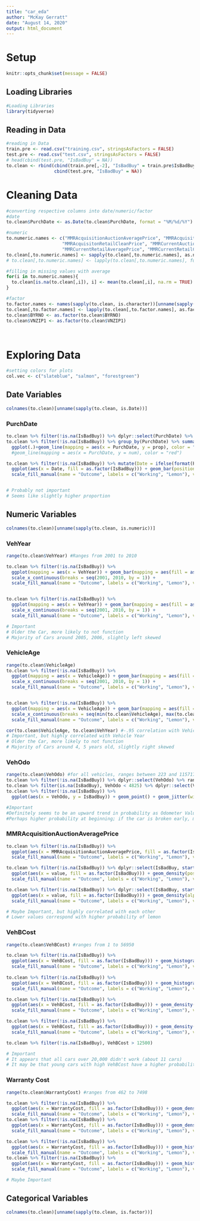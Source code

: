 ```yaml
---
title: "car_eda"
author: "McKay Gerratt"
date: "August 14, 2020"
output: html_document
---
```


# Setup
```r
knitr::opts_chunk$set(message = FALSE)
```


## Loading Libraries
```r
#Loading Libraries
library(tidyverse)
```

## Reading in Data
```r
#reading in Data
train.pre <- read.csv("training.csv", stringsAsFactors = FALSE)
test.pre <- read.csv("test.csv", stringsAsFactors = FALSE)
# head(cbind(test.pre, "IsBadBuy" = NA))
to.clean <- rbind(cbind(train.pre[,-2], "IsBadBuy" = train.pre$IsBadBuy),
                  cbind(test.pre, "IsBadBuy" = NA))
```

# Cleaning Data
```r
#converting respective columns into date/numeric/factor
#date
to.clean$PurchDate <- as.Date(to.clean$PurchDate, format = "%M/%d/%Y")

#numeric
to.numeric.names <- c("MMRAcquisitionAuctionAveragePrice", "MMRAcquisitionAuctionCleanPrice", "MMRAcquisitionRetailAveragePrice",
                     "MMRAcquisitonRetailCleanPrice", "MMRCurrentAuctionAveragePrice", "MMRCurrentAuctionCleanPrice", 
                     "MMRCurrentRetailAveragePrice", "MMRCurrentRetailCleanPrice")
to.clean[,to.numeric.names] <- sapply(to.clean[,to.numeric.names], as.numeric)
# to.clean[,to.numeric.names] <- lapply(to.clean[,to.numeric.names], function(x) {is.na(x) <- mean(x[!is.na(x)])})

#filling in missing values with average
for(i in to.numeric.names){
  to.clean[is.na(to.clean[,i]), i] <- mean(to.clean[,i], na.rm = TRUE)
}

#factor
to.factor.names <- names(sapply(to.clean, is.character))[unname(sapply(to.clean,is.character))]
to.clean[,to.factor.names] <- lapply(to.clean[,to.factor.names], as.factor)
to.clean$BYRNO <- as.factor(to.clean$BYRNO)
to.clean$VNZIP1 <- as.factor(to.clean$VNZIP1)




```

# Exploring Data
```r
#setting colors for plots
col.vec <- c("slateblue", "salmon", "forestgreen")
```


## Date Variables
```r
colnames(to.clean)[unname(sapply(to.clean, is.Date))]
```

### PurchDate
```r
to.clean %>% filter(!is.na(IsBadBuy)) %>% dplyr::select(PurchDate) %>% format('%Y') %>% table #About half in 2009, half in 2010
to.clean %>% filter(!is.na(IsBadBuy)) %>% group_by(PurchDate) %>% summarize(prop = sum(IsBadBuy)/length(PurchDate), num = sum(IsBadBuy)) %>% ungroup %>% as.data.frame %>% 
  ggplot(.)+geom_line(mapping = aes(x = PurchDate, y = prop), color = "blue") #+ 
  #geom_line(mapping = aes(x = PurchDate, y = num), color = "red")

to.clean %>% filter(!is.na(IsBadBuy)) %>% mutate(Date = ifelse(format(PurchDate, "%Y") == 2009, "09", "10")) %>% 
  ggplot(aes(x = Date, fill = as.factor(IsBadBuy))) + geom_bar(position = position_fill(reverse = TRUE)) + 
  scale_fill_manual(name = "Outcome", labels = c("Working", "Lemon"), values = col.vec)


# Probably not important
# Seems like slightly higher proportion
```

## Numeric Variables
```r
colnames(to.clean)[unname(sapply(to.clean, is.numeric))]
```

### VehYear
```r
range(to.clean$VehYear) #Ranges from 2001 to 2010

to.clean %>% filter(!is.na(IsBadBuy)) %>% 
  ggplot(mapping = aes(x = VehYear)) + geom_bar(mapping = aes(fill = as.factor(IsBadBuy)), position = position_fill(reverse = TRUE)) + 
  scale_x_continuous(breaks = seq(2001, 2010, by = 1)) + 
  scale_fill_manual(name = "Outcome", labels = c("Working", "Lemon"), values = col.vec)


to.clean %>% filter(!is.na(IsBadBuy)) %>% 
  ggplot(mapping = aes(x = VehYear)) + geom_bar(mapping = aes(fill = as.factor(IsBadBuy)), position = position_stack(reverse = TRUE)) + 
  scale_x_continuous(breaks = seq(2001, 2010, by = 1)) + 
  scale_fill_manual(name = "Outcome", labels = c("Working", "Lemon"), values = col.vec)

# Important
# Older the Car, more likely to not function
# Majority of Cars around 2005, 2006, slightly left skewed
```

### VehicleAge
```r
range(to.clean$VehicleAge)
to.clean %>% filter(!is.na(IsBadBuy)) %>% 
  ggplot(mapping = aes(x = VehicleAge)) + geom_bar(mapping = aes(fill = as.factor(IsBadBuy)), position = position_fill(reverse = TRUE)) + 
  scale_x_continuous(breaks = seq(2001, 2010, by = 1)) + 
  scale_fill_manual(name = "Outcome", labels = c("Working", "Lemon"), values = col.vec)


to.clean %>% filter(!is.na(IsBadBuy)) %>% 
  ggplot(mapping = aes(x = VehicleAge)) + geom_bar(mapping = aes(fill = as.factor(IsBadBuy)), position = position_stack(reverse = TRUE)) + 
  scale_x_continuous(breaks = seq(min(to.clean$VehicleAge), max(to.clean$VehicleAge), by = 1)) + 
  scale_fill_manual(name = "Outcome", labels = c("Working", "Lemon"), values = col.vec)

cor(to.clean$VehicleAge, to.clean$VehYear) #-.95 correlation with Vehicle Year
# Important, but highly correlated with Vehicle Year
# Older the Car, more likely to not function
# Majority of Cars around 4, 5 years old, slightly right skewed
```
### VehOdo
```r
range(to.clean$VehOdo) #for all vehicles, ranges between 223 and 115717 miles
to.clean %>% filter(!is.na(IsBadBuy)) %>% dplyr::select(VehOdo) %>% range #train set ranges from 4825 to 115717
to.clean %>% filter(is.na(IsBadBuy), VehOdo < 4825) %>% dplyr::select(VehOdo) %>% nrow #4 values in test set smaller than 4825
to.clean %>% filter(!is.na(IsBadBuy)) %>% 
  ggplot(aes(x = VehOdo, y = IsBadBuy)) + geom_point() + geom_jitter(width = 100, height = .25) + geom_smooth(se = FALSE, color = "red")

#Important
#Definitely seems to be an upward trend in probability as Odometer Value increases
#Perhaps higher probability at beginning; if the car is broken early, more likely to sell?
```
### MMRAcquisitionAuctionAveragePrice
```r
to.clean %>% filter(!is.na(IsBadBuy)) %>% 
  ggplot(aes(x = MMRAcquisitionAuctionAveragePrice, fill = as.factor(IsBadBuy))) + geom_density(alpha = 0.5) + 
  scale_fill_manual(name = "Outcome", labels = c("Working", "Lemon"), values = col.vec)

to.clean %>% filter(!is.na(IsBadBuy)) %>% dplyr::select(IsBadBuy, starts_with("MMR")) %>% gather(-IsBadBuy, key = "var", value = "value") %>% 
  ggplot(aes(x = value, fill = as.factor(IsBadBuy))) + geom_density(position = "stack") + facet_wrap(.~var, ncol = 4) +
  scale_fill_manual(name = "Outcome", labels = c("Working", "Lemon"), values = col.vec)

to.clean %>% filter(!is.na(IsBadBuy)) %>% dplyr::select(IsBadBuy, starts_with("MMR")) %>% gather(-IsBadBuy, key = "var", value = "value") %>% 
  ggplot(aes(x = value, fill = as.factor(IsBadBuy))) + geom_density(alpha = 0.5) + facet_wrap(.~var, ncol = 4) +
  scale_fill_manual(name = "Outcome", labels = c("Working", "Lemon"), values = col.vec)

# Maybe Important, but highly correlated with each other
# Lower values correspond with higher probability of lemon
```
### VehBCost
```r
range(to.clean$VehBCost) #ranges from 1 to 56950

to.clean %>% filter(!is.na(IsBadBuy)) %>% 
  ggplot(aes(x = VehBCost, fill = as.factor(IsBadBuy))) + geom_histogram(bins = 30, position = "fill") +
  scale_fill_manual(name = "Outcome", labels = c("Working", "Lemon"), values = col.vec)
  
to.clean %>% filter(!is.na(IsBadBuy)) %>% 
  ggplot(aes(x = VehBCost, fill = as.factor(IsBadBuy))) + geom_histogram(bins = 30, position = "stack") +
  scale_fill_manual(name = "Outcome", labels = c("Working", "Lemon"), values = col.vec)

to.clean %>% filter(!is.na(IsBadBuy)) %>% 
  ggplot(aes(x = VehBCost, fill = as.factor(IsBadBuy))) + geom_density(alpha = 0.5) +
  scale_fill_manual(name = "Outcome", labels = c("Working", "Lemon"), values = col.vec)

to.clean %>% filter(!is.na(IsBadBuy)) %>% 
  ggplot(aes(x = VehBCost, fill = as.factor(IsBadBuy))) + geom_density(position = "stack") +
  scale_fill_manual(name = "Outcome", labels = c("Working", "Lemon"), values = col.vec)

to.clean %>% filter(!is.na(IsBadBuy), VehBCost > 12500) 

# Important
# It appears that all cars over 20,000 didn't work (about 11 cars)
# It may be that young cars with high VehBCost have a higher probability of being duds
```

### Warranty Cost
```r
range(to.clean$WarrantyCost) #ranges from 462 to 7498

to.clean %>% filter(!is.na(IsBadBuy)) %>% 
  ggplot(aes(x = WarrantyCost, fill = as.factor(IsBadBuy))) + geom_density(alpha = 0.5) + 
  scale_fill_manual(name = "Outcome", labels = c("Working", "Lemon"), values = col.vec)
to.clean %>% filter(!is.na(IsBadBuy)) %>% 
  ggplot(aes(x = WarrantyCost, fill = as.factor(IsBadBuy))) + geom_density(position = "stack") + 
  scale_fill_manual(name = "Outcome", labels = c("Working", "Lemon"), values = col.vec)

to.clean %>% filter(!is.na(IsBadBuy)) %>% 
  ggplot(aes(x = WarrantyCost, fill = as.factor(IsBadBuy))) + geom_histogram(position = "fill") + 
  scale_fill_manual(name = "Outcome", labels = c("Working", "Lemon"), values = col.vec)
to.clean %>% filter(!is.na(IsBadBuy)) %>% 
  ggplot(aes(x = WarrantyCost, fill = as.factor(IsBadBuy))) + geom_histogram() + 
  scale_fill_manual(name = "Outcome", labels = c("Working", "Lemon"), values = col.vec)

# Maybe Important

```



## Categorical Variables
```r
colnames(to.clean)[unname(sapply(to.clean, is.factor))]
```

